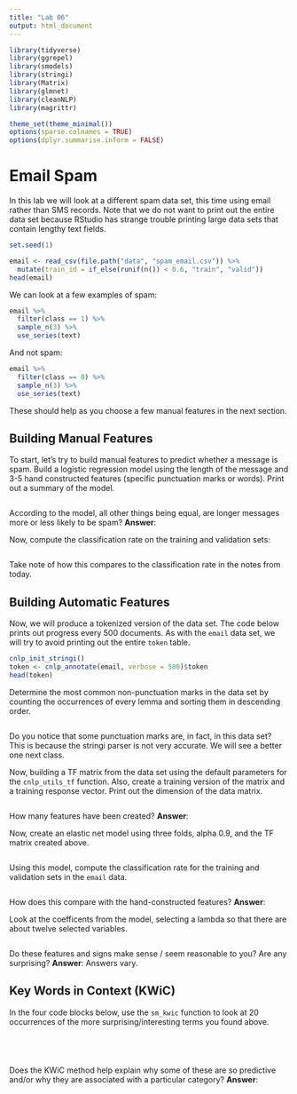 ```yaml
---
title: "Lab 06"
output: html_document
---
```


```r
library(tidyverse)
library(ggrepel)
library(smodels)
library(stringi)
library(Matrix)
library(glmnet)
library(cleanNLP)
library(magrittr)

theme_set(theme_minimal())
options(sparse.colnames = TRUE)
options(dplyr.summarise.inform = FALSE)
```

# Email Spam

In this lab we will look at a different spam data set, this time using email
rather than SMS records. Note that we do not want to print out the entire
data set because RStudio has strange trouble printing large data sets that
contain lengthy text fields.

```r
set.seed(1)

email <- read_csv(file.path("data", "spam_email.csv")) %>%
  mutate(train_id = if_else(runif(n()) < 0.6, "train", "valid"))
head(email)
```

We can look at a few examples of spam:

```r
email %>%
  filter(class == 1) %>%
  sample_n(3) %>%
  use_series(text)
```

And not spam:

```r
email %>%
  filter(class == 0) %>%
  sample_n(3) %>%
  use_series(text)
```

These should help as you choose a few manual features in the next section.

## Building Manual Features

To start, let's try to build manual features to predict whether a message is
spam. Build a logistic regression model using the length of the message and
3-5 hand constructed features (specific punctuation marks or words). Print
out a summary of the model.

```r

```

According to the model, all other things being equal, are longer messages more
or less likely to be spam? **Answer**:

Now, compute the classification rate on the training and validation sets:

```r

```

Take note of how this compares to the classification rate in the notes from
today.

## Building Automatic Features

Now, we will produce a tokenized version of the data set. The code below prints
out progress every 500 documents. As with the `email` data set, we will try to
avoid printing out the entire `token` table.

```r
cnlp_init_stringi()
token <- cnlp_annotate(email, verbose = 500)$token
head(token)
```

Determine the most common non-punctuation marks in the data set by counting the
occurrences of every lemma and sorting them in descending order.

```r

```

Do you notice that some punctuation marks are, in fact, in this data set? This
is because the stringi parser is not very accurate. We will see a better one
next class.

Now, building a TF matrix from the data set using the default parameters for the
`cnlp_utils_tf` function. Also, create a training version of the matrix and a
training response vector. Print out the dimension of the data matrix.

```r

```

How many features have been created? **Answer**:

Now, create an elastic net model using three folds, alpha 0.9, and the TF
matrix created above.

```r

```

Using this model, compute the classification rate for the training and
validation sets in the `email` data.

```r

```

How does this compare with the hand-constructed features? **Answer**:

Look at the coefficents from the model, selecting a lambda so that there are
about twelve selected variables.

```r

```

Do these features and signs make sense / seem reasonable to you? Are any
surprising? **Answer**: Answers vary.

## Key Words in Context (KWiC)

In the four code blocks below, use the `sm_kwic` function to look at 20
occurrences of the more surprising/interesting terms you found above.

```r

```

```r

```

```r

```

```r

```

Does the KWiC method help explain why some of these are so predictive and/or
why they are associated with a particular category? **Answer**:
